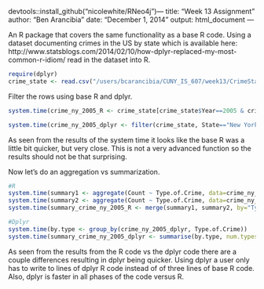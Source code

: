 devtools::install_github("nicolewhite/RNeo4j")---
title: "Week 13 Assignment"
author: "Ben Arancibia"
date: "December 1, 2014"
output: html_document
---

An R package that covers the same functionality as a base R code. Using a dataset documenting crimes in the US by state which is available here: http://www.statsblogs.com/2014/02/10/how-dplyr-replaced-my-most-common-r-idiom/ read in the dataset into R.

```r
require(dplyr)
crime_state <- read.csv("/users/bcarancibia/CUNY_IS_607/week13/CrimeStatebyState.csv")
```

Filter the rows using base R and dplyr.

```r
system.time(crime_ny_2005_R <- crime_state[crime_state$Year==2005 & crime_state$State=="New York", ])

system.time(crime_ny_2005_dplyr <- filter(crime_state, State=="New York", Year==2005))

```

As seen from the results of the system time it looks like the base R was a little bit quicker, but very close. This is not a very advanced function so the results should not be that surprising.

Now let's do an aggregation vs summarization.

```r
#R
system.time(summary1 <- aggregate(Count ~ Type.of.Crime, data=crime_ny_2005_R, FUN=sum))
system.time(summary2 <- aggregate(Count ~ Type.of.Crime, data=crime_ny_2005_R, FUN=length))
system.time(summary_crime_ny_2005_R <- merge(summary1, summary2, by="Type.of.Crime"))

#Dplyr
system.time(by.type <- group_by(crime_ny_2005_dplyr, Type.of.Crime))
system.time(summary_crime_ny_2005_dplyr <- summarise(by.type, num.types = n(), counts = sum(Count)))

```

As seen from the results from the R code vs the dplyr code there are a couple differences resulting in dplyr being quicker. Using dplyr a user only has to write to lines of dplyr R code instead of of three lines of base R code. Also, dplyr is faster in all phases of the code versus R.



